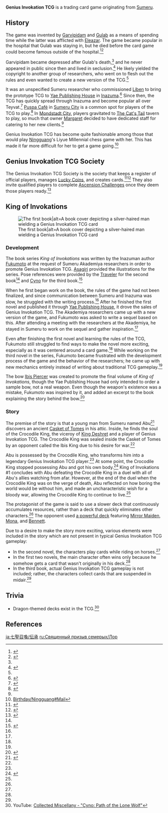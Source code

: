 {{GeniusInvokationTCGTabs}}
'''Genius Invokation TCG''' is a trading card game originating from [[Sumeru]].

==History==
The game was invented by [[Garvipidam]] and [[Gulab]] as a means of spending time while the latter was afflicted with [[Eleazar]]. The game became popular in the hospital that Gulab was staying in, but he died before the card game could become famous outside of the hospital.<ref name="King of Invokations Q">{{Ref/Quest|King of Invokations}}</ref><ref name="culminate">{{Ref/Quest|Culminate! Chatter of Joyous Dreams}}</ref>

Garvipidam became depressed after Gulab's death,<ref name="culminate"/> and he never appeared in public since then and lived in seclusion.<ref name="commence">{{Ref/Quest|Commence! A Suspect Genesis}}</ref> He likely yielded the copyright to another group of researchers, who went on to flesh out the rules and even wanted to create a new version of the TCG.<ref name="King of Invokations Q" />

It was an unspecified Sumeru researcher who commissioned [[Liben]] to bring the prototype TCG to [[Yae Publishing House]] in [[Inazuma]].<ref>{{Ref/NPC|Liben|condition=during [[Marvelous Merchandise/2021-12-27]]}}</ref> Since then, the TCG has quickly spread through Inazuma and become popular all over Teyvat.<ref>{{Ref/NPC|Iris (Sumeru City)}}</ref> [[Puspa Café]] in [[Sumeru City]] is a common spot for players of the TCG to play.<ref>{{Ref/NPC|Nayab}}</ref> In [[Mondstadt City]], players gravitated to [[The Cat's Tail]] tavern to play, so much that owner [[Margaret]] decided to have dedicated staff for catering to her new clients.<ref name="Come Try"/>

Genius Invokation TCG has become quite fashionable among those that would play [[Ningguang]]'s Liyue Millennial chess game with her. This has made it far more difficult for her to get a game going.<ref>[[Birthday/Ningguang#Mail]]</ref>

==Genius Invokation TCG Society==
The Genius Invokation TCG Society is the society that keeps a register of official players, manages [[Lucky Coin]]s, and creates cards.<ref name="Come Try">{{Ref/Quest|Come Try Genius Invokation TCG!}}</ref><ref>{{Ref/Item|Casket of Tomes}}</ref> They also invite qualified players to complete [[Ascension Challenge]]s once they deem those players ready.<ref>{{Ref/Quest|Ascension Challenge I}}</ref>

==King of Invokations==
[[File:Item King of Invokations.png|thumb|The first book|alt=A book cover depicting a silver-haired man wielding a Genius Invokation TCG card]]
===Development===
The book series ''King of Invokations'' was written by the Inazuman author [[Fukumoto (King of Invokations)|Fukumoto]] at the request of Sumeru Akademiya researchers in order to promote Genius Invokation TCG. [[Asagiri]] provided the illustrations for the series. Pose references were provided by the [[Traveler]] for the second book<ref name="King of Invokations Q"/> and [[Cyno]] for the third book.<ref name="Next Time">{{Ref/Quest|Next Time, On King of Invokations...}}</ref>

When he first began work on the book, the rules of the game had not been finalized, and since communication between Sumeru and Inazuma was slow, he struggled with the writing process.<ref name="King of Invokations Q" /> After he finished the first novel and published it through [[Yae Publishing House]], it drove the sales of Genius Invokation TCG. The Akademiya researchers came up with a new version of the game, and Fukumoto was asked to write a sequel based on this. After attending a meeting with the researchers at the Akademiya, he stayed in Sumeru to work on the sequel and gather inspiration.<ref name="King of Invokations Q" />

Even after finishing the first novel and learning the rules of the TCG, Fukumoto still struggled to find ways to make the novel more exciting, especially as it was centered around a card game.<ref name="King of Invokations Q" /> While working on the third novel in the series, Fukumoto became frustrated with the development process of the game and the behavior of the researchers; he came up with new mechanics entirely instead of writing about traditional TCG gameplay.<ref name="Next Time" />

The bow [[Ibis Piercer]] was created to promote the final volume of ''King of Invokations'', though the Yae Publishing House had only intended to order a sample bow, not a real weapon. Even though the weapon's existence was a mistake, Fukumoto was inspired by it, and added an excerpt to the book explaining the story behind the bow.<ref name="Ibis Piercer">{{Ref/Weapon|Ibis Piercer}}</ref>

===Story===
{{See Also|King of Invokations (Book)}}
The premise of the story is that a young man from Sumeru named Abu<ref name="King of Invokations B">{{Ref/Book|King of Invokations (Book)}}</ref> discovers an ancient [[Casket of Tomes]] in his attic. Inside, he finds the soul of the Crocodile King, the viceroy of [[King Deshret]] and a player of Genius Invokation TCG. The Crocodile King was sealed inside the Casket of Tomes by an opponent called the Ibis King due to his desire for war.<ref name="Come Try" />

Abu is possessed by the Crocodile King, who transforms him into a legendary Genius Invokation TCG player.<ref name="Come Try" /> At some point, the Crocodile King stopped possessing Abu and got his own body.<ref>{{Ref/Weapon|Ibis Piercer|q=He heard the sound of the table being activated again in the "Room of Duels", and guessed that the young man whose his remnant soul had once possessed was eagerly waiting for a duel.}}</ref> King of Invokations #1 concludes with Abu defeating the Crocodile King in a duel with all of Abu's allies watching from afar. However, at the end of the duel when the Crocodile King was on the verge of death, Abu reflected on how boring the world would be without him, and made an uncharacteristic wish for a bloody war, allowing the Crocodile King to continue to live.<ref name="King of Invokations B" />

The protagonist of the game is said to use a slower deck that continuously accumulates resources, rather than a deck that quickly eliminates other characters.<ref name="Next Time" /> The opponent used [[Genius Invokation TCG/Stage/Kuroda/Duel: Kuroda|a powerful deck]] featuring [[Mirror Maiden (Character Card)|Mirror Maiden]], [[Mona (Character Card)|Mona]], and [[Bennett (Character Card)|Bennett]].

Due to a desire to make the story more exciting, various elements were included in the story which are not present in typical Genius Invokation TCG gameplay:
* In the second novel, the characters play cards while riding on horses.<ref name="King of Invokations Q" />
* In the first two novels, the main character often wins only because he somehow gets a card that wasn't originally in his deck.<ref name="Next Time" />
* In the third book, actual Genius Invokation TCG gameplay is not included; rather, the characters collect cards that are suspended in midair.<ref name="Next Time" />

==Trivia==
* Dragon-themed decks exist in the TCG.<ref>YouTube: [https://youtu.be/HHm6QptfeYU?t=275 Collected Miscellany - "Cyno: Path of the Lone Wolf"]</ref>

==References==
{{Reflist}}

[[ja:七聖召喚/伝承]]
[[ru:Священный призыв семерых/Лор]]